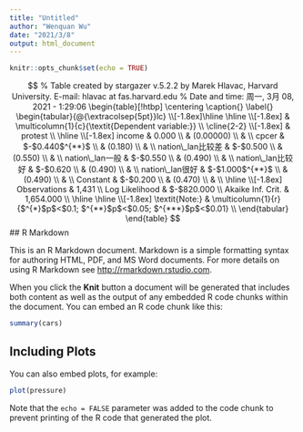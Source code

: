 ```yaml
---
title: "Untitled"
author: "Wenquan Wu"
date: "2021/3/8"
output: html_document
---
```


```r
knitr::opts_chunk$set(echo = TRUE)
```
$$
% Table created by stargazer v.5.2.2 by Marek Hlavac, Harvard University. E-mail: hlavac at fas.harvard.edu
% Date and time: 周一, 3月 08, 2021 - 1:29:06
\begin{table}[!htbp] \centering 
  \caption{} 
  \label{} 
\begin{tabular}{@{\extracolsep{5pt}}lc} 
\\[-1.8ex]\hline 
\hline \\[-1.8ex] 
 & \multicolumn{1}{c}{\textit{Dependent variable:}} \\ 
\cline{2-2} 
\\[-1.8ex] & protest \\ 
\hline \\[-1.8ex] 
 income & 0.000 \\ 
  & (0.00000) \\ 
  & \\ 
 cpcer & $-$0.440$^{**}$ \\ 
  & (0.180) \\ 
  & \\ 
 nation\_lan比较差 & $-$0.500 \\ 
  & (0.550) \\ 
  & \\ 
 nation\_lan一般 & $-$0.550 \\ 
  & (0.490) \\ 
  & \\ 
 nation\_lan比较好 & $-$0.620 \\ 
  & (0.490) \\ 
  & \\ 
 nation\_lan很好 & $-$1.000$^{**}$ \\ 
  & (0.490) \\ 
  & \\ 
 Constant & $-$0.200 \\ 
  & (0.470) \\ 
  & \\ 
\hline \\[-1.8ex] 
Observations & 1,431 \\ 
Log Likelihood & $-$820.000 \\ 
Akaike Inf. Crit. & 1,654.000 \\ 
\hline 
\hline \\[-1.8ex] 
\textit{Note:}  & \multicolumn{1}{r}{$^{*}$p$<$0.1; $^{**}$p$<$0.05; $^{***}$p$<$0.01} \\ 
\end{tabular} 
\end{table} 
$$
## R Markdown

This is an R Markdown document. Markdown is a simple formatting syntax for authoring HTML, PDF, and MS Word documents. For more details on using R Markdown see <http://rmarkdown.rstudio.com>.

When you click the **Knit** button a document will be generated that includes both content as well as the output of any embedded R code chunks within the document. You can embed an R code chunk like this:

```r
summary(cars)
```

## Including Plots

You can also embed plots, for example:

```r
plot(pressure)
```

Note that the `echo = FALSE` parameter was added to the code chunk to prevent printing of the R code that generated the plot.
